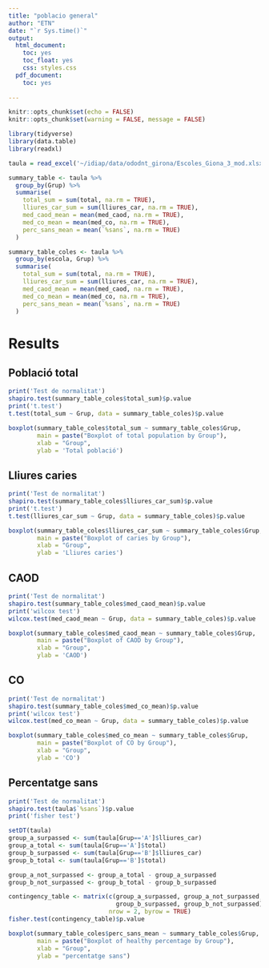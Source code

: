 ```yaml
---
title: "poblacio general"
author: "ETN"
date: "`r Sys.time()`"
output:
  html_document:
    toc: yes
    toc_float: yes
    css: styles.css
  pdf_document:
    toc: yes
    
---
```


```r
knitr::opts_chunk$set(echo = FALSE)
knitr::opts_chunk$set(warning = FALSE, message = FALSE) 
```

```r
library(tidyverse)
library(data.table)
library(readxl)

taula = read_excel('~/idiap/data/ododnt_girona/Escoles_Giona_3_mod.xlsx')
```

```r
summary_table <- taula %>%
  group_by(Grup) %>%
  summarise(
    total_sum = sum(total, na.rm = TRUE),
    lliures_car_sum = sum(lliures_car, na.rm = TRUE),
    med_caod_mean = mean(med_caod, na.rm = TRUE),
    med_co_mean = mean(med_co, na.rm = TRUE),
    perc_sans_mean = mean(`%sans`, na.rm = TRUE)
  )

summary_table_coles <- taula %>%
  group_by(escola, Grup) %>%
  summarise(
    total_sum = sum(total, na.rm = TRUE),
    lliures_car_sum = sum(lliures_car, na.rm = TRUE),
    med_caod_mean = mean(med_caod, na.rm = TRUE),
    med_co_mean = mean(med_co, na.rm = TRUE),
    perc_sans_mean = mean(`%sans`, na.rm = TRUE)
  )
```

# Results {.tabset}

## Població total

```r
print('Test de normalitat')
shapiro.test(summary_table_coles$total_sum)$p.value
print('t.test')
t.test(total_sum ~ Grup, data = summary_table_coles)$p.value
```

```r

boxplot(summary_table_coles$total_sum ~ summary_table_coles$Grup,
        main = paste("Boxplot of total population by Group"),
        xlab = "Group",
        ylab = 'Total població')

```

## Lliures caries

```r
print('Test de normalitat')
shapiro.test(summary_table_coles$lliures_car_sum)$p.value
print('t.test')
t.test(lliures_car_sum ~ Grup, data = summary_table_coles)$p.value
```

```r

boxplot(summary_table_coles$lliures_car_sum ~ summary_table_coles$Grup,
        main = paste("Boxplot of caries by Group"),
        xlab = "Group",
        ylab = 'Lliures caries')

```

## CAOD

```r
print('Test de normalitat')
shapiro.test(summary_table_coles$med_caod_mean)$p.value
print('wilcox test')
wilcox.test(med_caod_mean ~ Grup, data = summary_table_coles)$p.value
```

```r

boxplot(summary_table_coles$med_caod_mean ~ summary_table_coles$Grup,
        main = paste("Boxplot of CAOD by Group"),
        xlab = "Group",
        ylab = 'CAOD')

```

## CO

```r
print('Test de normalitat')
shapiro.test(summary_table_coles$med_co_mean)$p.value
print('wilcox test')
wilcox.test(med_co_mean ~ Grup, data = summary_table_coles)$p.value
```

```r

boxplot(summary_table_coles$med_co_mean ~ summary_table_coles$Grup,
        main = paste("Boxplot of CO by Group"),
        xlab = "Group",
        ylab = 'CO')

```

## Percentatge sans

```r

print('Test de normalitat')
shapiro.test(taula$`%sans`)$p.value
print('fisher test')

setDT(taula)
group_a_surpassed <- sum(taula[Grup=='A']$lliures_car)
group_a_total <- sum(taula[Grup=='A']$total)
group_b_surpassed <- sum(taula[Grup=='B']$lliures_car)
group_b_total <- sum(taula[Grup=='B']$total)

group_a_not_surpassed <- group_a_total - group_a_surpassed
group_b_not_surpassed <- group_b_total - group_b_surpassed

contingency_table <- matrix(c(group_a_surpassed, group_a_not_surpassed,
                              group_b_surpassed, group_b_not_surpassed),
                            nrow = 2, byrow = TRUE)
fisher.test(contingency_table)$p.value
```

```r

boxplot(summary_table_coles$perc_sans_mean ~ summary_table_coles$Grup,
        main = paste("Boxplot of healthy percentage by Group"),
        xlab = "Group",
        ylab = "percentatge sans")

```